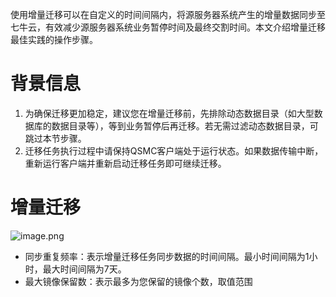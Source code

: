 使用增量迁移可以在自定义的时间间隔内，将源服务器系统产生的增量数据同步至七牛云，有效减少源服务器系统业务暂停时间及最终交割时间。本文介绍增量迁移最佳实践的操作步骤。

# 背景信息
1. 为确保迁移更加稳定，建议您在增量迁移前，先排除动态数据目录（如大型数据库的数据目录等），等到业务暂停后再迁移。若无需过滤动态数据目录，可跳过本节步骤。
2. 迁移任务执行过程中请保持QSMC客户端处于运行状态。如果数据传输中断，重新运行客户端并重新启动迁移任务即可继续迁移。

# 增量迁移
![image.png](https://dn-odum9helk.qbox.me/FuKJczZmxX9Lt5XMspYZg6lip5wm)

- 同步重复频率：表示增量迁移任务同步数据的时间间隔。最小时间间隔为1小时，最大时间间隔为7天。
- 最大镜像保留数：表示最多为您保留的镜像个数，取值范围